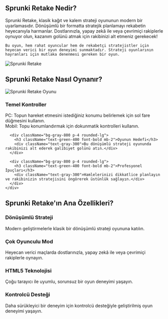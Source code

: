 ## Sprunki Retake Nedir?

<div className="flex flex-col md:flex-row items-center gap-8">
  <div className="w-full md:w-1/2 text-xl">
    Sprunki Retake, klasik kağıt ve kalem strateji oyununun modern bir uyarlamasıdır. Dönüşümlü bir formatta stratejik planlamayı rekabetin heyecanıyla harmanlar. Dostlarınızla, yapay zekâ ile veya çevrimiçi rakiplerle oynuyor olun, kazanım golünü atmak için rakibinizi alt etmeniz gerekecek!

    Bu oyun, hem rahat oyuncular hem de rekabetçi stratejistler için heyecan verici bir oyun deneyimi sunmaktadır. Strateji oyunlarının hayranları için mutlaka denenmesi gereken bir oyun.
  </div>
  <div className="w-full md:w-1/2 flex justify-center items-center">
    <img 
      src="https://sprunkiretake.fun/game_screenshot.webp" 
      alt="Sprunki Retake" 
      className="w-4/5 h-auto"
    />
  </div>
</div>

## Sprunki Retake Nasıl Oynanır?

<div className="flex flex-col md:flex-row items-center gap-8">
  <div className="w-full md:w-1/2">
    <img 
      src="https://sprunkiretake.fun/game_screenshot.webp" 
      alt="Sprunki Retake Oyunu" 
      className="w-4/5 h-auto mx-auto"
    />
  </div>
  <div className="w-full md:w-1/2">
    <div className="grid grid-cols-1 gap-4 mt-0">
      <div className="bg-gray-800 p-4 rounded-lg">
        <h3 className="text-green-400 font-bold mb-2">Temel Kontroller</h3>
        <div className="text-gray-300">
          PC: Topun hareket etmesini istediğiniz konumu belirlemek için sol fare düğmesini kullanın.<br/>
          Mobil: Topu konumlandırmak için dokunmatik kontrolleri kullanın.
        </div>
      </div>

      <div className="bg-gray-800 p-4 rounded-lg">
        <h3 className="text-green-400 font-bold mb-2">Oyunun Hedefi</h3>
        <div className="text-gray-300">Bu dönüşümlü strateji oyununda rakibinizi alt ederek galibiyet golünü atın.</div>
      </div>

      <div className="bg-gray-800 p-4 rounded-lg">
        <h3 className="text-green-400 font-bold mb-2">Profesyonel İpuçları</h3>
        <div className="text-gray-300">Hamlelerinizi dikkatlice planlayın ve rakibinizin stratejisini öngörerek üstünlük sağlayın.</div>
      </div>
    </div>
  </div>
</div>

## Sprunki Retake'ın Ana Özellikleri?

<div className="grid grid-cols-1 md:grid-cols-2 gap-4">
  <div className="bg-gray-800 p-4 rounded-lg">
    <h3 className="text-green-400 font-bold mb-2">Dönüşümlü Strateji</h3>
    <div className="text-gray-300">Modern geliştirmelerle klasik bir dönüşümlü strateji oyununa katılın.</div>
  </div>

  <div className="bg-gray-800 p-4 rounded-lg">
    <h3 className="text-green-400 font-bold mb-2">Çok Oyunculu Mod</h3>
    <div className="text-gray-300">Heyecan verici maçlarda dostlarınızla, yapay zekâ ile veya çevrimiçi rakiplerle oynayın.</div>
  </div>

  <div className="bg-gray-800 p-4 rounded-lg">
    <h3 className="text-green-400 font-bold mb-2">HTML5 Teknolojisi</h3>
    <div className="text-gray-300">Çoğu tarayıcı ile uyumlu, sorunsuz bir oyun deneyimi yaşayın.</div>
  </div>

  <div className="bg-gray-800 p-4 rounded-lg">
    <h3 className="text-green-400 font-bold mb-2">Kontrolcü Desteği</h3>
    <div className="text-gray-300">Daha sürükleyici bir deneyim için kontrolcü desteğiyle geliştirilmiş oyun deneyimi yaşayın.</div>
  </div>
</div>